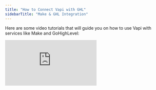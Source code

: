 ```yaml
---
title: "How to Connect Vapi with GHL"
sidebarTitle: "Make & GHL Integration"
---
```


Here are some video tutorials that will guide you on how to use Vapi with services like Make and GoHighLevel:

<div class="video-grid">
  <iframe
    src="https://www.youtube.com/embed/PVP1P2nak4M?si=vGGAMZVI3Fzzik9X"
    title="YouTube video player"
    frameborder="0"
    allow="accelerometer; autoplay; clipboard-write; encrypted-media; gyroscope; picture-in-picture; web-share"
    referrerpolicy="strict-origin-when-cross-origin"
    allowfullscreen
  />
  <iframe
    src="https://www.youtube.com/embed/3LSXJECXpkc?si=hhWsXZeFYC6wM-cq"
    title="YouTube video player"
    frameborder="0"
    allow="accelerometer; autoplay; clipboard-write; encrypted-media; gyroscope; picture-in-picture; web-share"
    referrerpolicy="strict-origin-when-cross-origin"
    allowfullscreen
  />
</div>
